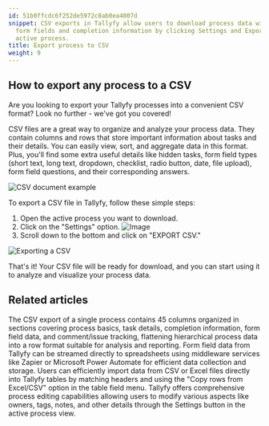 ```yaml
---
id: 51b0ffcdc6f252de5972c0ab0ea4007d
snippet: CSV exports in Tallyfy allow users to download process data with task details
  form fields and completion information by clicking Settings and Export CSV in an
  active process.
title: Export process to CSV
weight: 9
---
```


## How to export any process to a CSV

Are you looking to export your Tallyfy processes into a convenient CSV format? Look no further - we've got you covered!

CSV files are a great way to organize and analyze your process data. They contain columns and rows that store important information about tasks and their details. You can easily view, sort, and aggregate data in this format. Plus, you'll find some extra useful details like hidden tasks, form field types (short text, long text, dropdown, checklist, radio button, date, file upload), form field questions, and their corresponding answers.

![CSV document example](https://screenshots.tallyfy.com/file-JFjFk3MCzJ.png)

To export a CSV file in Tallyfy, follow these simple steps:

1. Open the active process you want to download.
2. Click on the "Settings" option.
   ![Image](https://screenshots.tallyfy.com/tallyfy%2Fpro%2Fdesktop-light-click-config-activeprocess.png)
3. Scroll down to the bottom and click on "EXPORT CSV."

![Exporting a CSV](https://screenshots.tallyfy.com/tallyfy%2Fpro%2Fdesktop-light-export-csv.png)

That's it! Your CSV file will be ready for download, and you can start using it to analyze and visualize your process data.


## Related articles
<CardGrid>
<LinkTitleCard header="<b>Analytics > CSV file structure</b>" href="/products/pro/integrations/analytics/how-is-the-csv-file-structured-in-tallyfy/" > The CSV export of a single process contains 45 columns organized in sections covering process basics, task details, completion information, form field data, and comment/issue tracking, flattening hierarchical process data into a row format suitable for analysis and reporting. </LinkTitleCard>
<LinkTitleCard header="<b>Middleware > Stream data to a spreadsheet</b>" href="/products/pro/integrations/middleware/how-can-i-export-form-fields-from-tallyfy-to-spreadsheet/" > Form field data from Tallyfy can be streamed directly to spreadsheets using middleware services like Zapier or Microsoft Power Automate for efficient data collection and storage. </LinkTitleCard>
<LinkTitleCard header="<b>Tasks > Paste cells into a Tallyfy table</b>" href="/products/pro/tracking-and-tasks/tasks/paste-cells-tallyfy-table/" > Users can efficiently import data from CSV or Excel files directly into Tallyfy tables by matching headers and using the "Copy rows from Excel/CSV" option in the table field menu. </LinkTitleCard>
<LinkTitleCard header="<b>Edit Processes > Edit tasks and process properties</b>" href="/products/pro/tracking-and-tasks/processes/edit-processes/how-can-i-edit-tasks-and-processes-in-tallyfy/" > Tallyfy offers comprehensive process editing capabilities allowing users to modify various aspects like owners, tags, notes, and other details through the Settings button in the active process view. </LinkTitleCard>
</CardGrid>